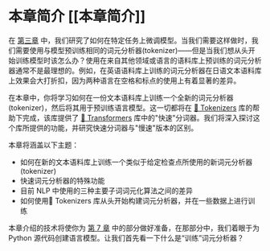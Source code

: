 # 本章简介 [[本章简介]]

<CourseFloatingBanner
    chapter={6}
    classNames="absolute z-10 right-0 top-0"
/>

在 [第三章](/course/chapter3) 中，我们研究了如何在特定任务上微调模型。当我们需要这样做时，我们需要使用与模型预训练相同的词元分析器(tokenizer)——但是当我们想从头开始训练模型时该怎么办？使用在来自其他领域或语言的语料库上预训练的词元分析器通常不是最理想的。例如，在英语语料库上训练的词元分析器在日语文本语料库上效果会大打折扣，因为两种语言在空格和标点的使用上有着显著的差异。

在本章中，你将学习如何在一份文本语料库上训练一个全新的词元分析器(tokenizer)，然后将其用于预训练语言模型。这一切都将在 [🤗 Tokenizers](https://github.com/huggingface/tokenizers) 库的帮助下完成，该库提供了 [🤗 Transformers](https://github.com/huggingface/transformers) 库中的"快速"分词器。我们将深入探讨这个库所提供的功能，并研究快速分词器与"慢速"版本的区别。

本章将涵盖以下主题：

* 如何在新的文本语料库上训练一个类似于给定检查点所使用的新词元分析器(tokenizer)
* 快速词元分析器的特殊功能
* 目前 NLP 中使用的三种主要子词词元化算法之间的差异
* 如何使用🤗 Tokenizers 库从头开始构建词元分析器，并在一些数据上进行训练

本章介绍的技术将使你为 [第 7 章](/course/chapter7/6) 中的部分做好准备，在那部分中，我们着眼于为 Python 源代码创建语言模型。让我们首先看一下什么是“训练”词元分析器？